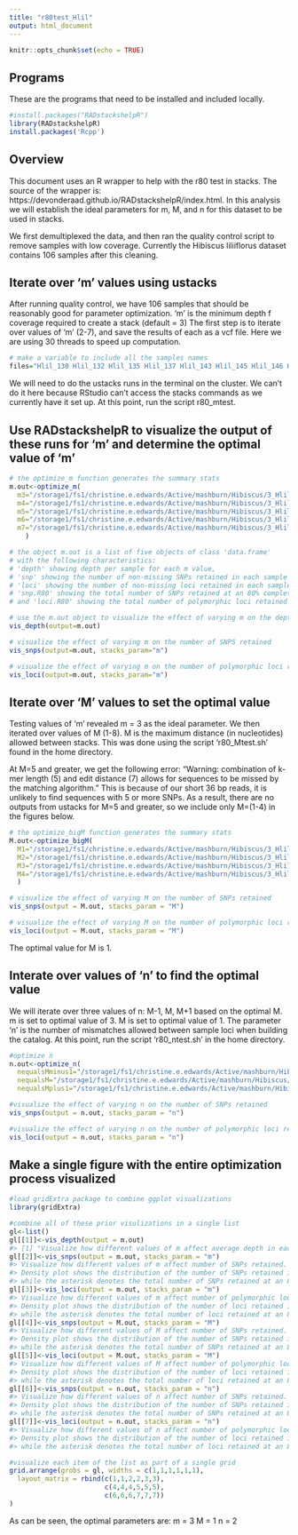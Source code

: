 ```yaml
---
title: "r80test_Hlil"
output: html_document
---
```


```r
knitr::opts_chunk$set(echo = TRUE)
```

## Programs

These are the programs that need to be installed and included locally.

```r
#install.packages("RADstackshelpR")
library(RADstackshelpR)
install.packages('Rcpp')
```

## Overview

This document uses an R wrapper to help with the r80 test in stacks. The source of the wrapper is: https://devonderaad.github.io/RADstackshelpR/index.html.
In this analysis we will establish the ideal parameters for m, M, and n for this dataset to be used in stacks.

We first demultiplexed the data, and then ran the quality control script to remove samples with low coverage. Currently the Hibiscus liliiflorus dataset contains 106 samples after this cleaning.

## Iterate over 'm' values using ustacks

After running quality control, we have 106 samples that should be reasonably good for parameter optimization. 'm' is the minimum depth f coverage required to create a stack (default = 3) The first step is to iterate over values of 'm' (2-7), and save the results of each as a vcf file. Here we are using 30 threads to speed up computation.

```r
# make a variable to include all the samples names
files="Hlil_130 Hlil_132 Hlil_135 Hlil_137 Hlil_143 Hlil_145 Hlil_146 Hlil_147 Hlil_148 Hlil_150 Hlil_152 Hlil_153 Hlil_154 Hlil_155 Hlil_156 Hlil_157 Hlil_158 Hlil_159 Hlil_160 Hlil_161 Hlil_162 Hlil_163 Hlil_164 Hlil_165 Hlil_166 Hlil_168 Hlil_169 Hlil_173 Hlil_174 Hlil_175 Hlil_176 Hlil_177 Hlil_178 Hlil_179 Hlil_180 Hlil_181 Hlil_182 Hlil_183 Hlil_184 Hlil_185 Hlil_186 Hlil_188 Hlil_189 Hlil_190 Hlil_191 Hlil_193 Hlil_195 Hlil_196 Hlil_197 Hlil_198 Hlil_199 Hlil_200 Hlil_201 Hlil_202 Hlil_203 Hlil_204 Hlil_205 Hlil_206 Hlil_207 Hlil_208 Hlil_209 Hlil_210 Hlil_211 Hlil_212 Hlil_213 Hlil_214 Hlil_215 Hlil_216 Hlil_217 Hlil_218 Hlil_219 Hlil_220 Hlil_221 Hlil_224 Hlil_225 Hlil_226 Hlil_227 Hlil_228 Hlil_229 Hlil_230 Hlil_231 Hlil_232 Hlil_233 Hlil_235 Hlil_236 Hlil_237 Hlil_238 Hlil_239 Hlil_240 Hlil_241 Hlil_242 Hlil_243 Hlil_244 Hlil_245 Hlil_246 Hlil_247 Hlil_248 Hlil_NBG_351 Hlil_NC_167 Hlil_NC_170 Hlil_NC_171 Hlil_NC_172 Hlil_NTBG_260 Hlil_W_222 Hlil_W_223 Hlil_WBG_226"
```

We will need to do the ustacks runs in the terminal on the cluster. We can't do it here because RStudio can't access the stacks commands as we currently have it set up.
At this point, run the script r80_mtest.

## Use RADstackshelpR to visualize the output of these runs for 'm' and determine the optimal value of 'm'

```r
# the optimize_m function generates the summary stats
m.out<-optimize_m(
  m3="/storage1/fs1/christine.e.edwards/Active/mashburn/Hibiscus/3_Hlil/stacks/r80_test/m_out/m_3.vcf",
  m4="/storage1/fs1/christine.e.edwards/Active/mashburn/Hibiscus/3_Hlil/stacks/r80_test/m_out/m_4.vcf",
  m5="/storage1/fs1/christine.e.edwards/Active/mashburn/Hibiscus/3_Hlil/stacks/r80_test/m_out/m_5.vcf",
  m6="/storage1/fs1/christine.e.edwards/Active/mashburn/Hibiscus/3_Hlil/stacks/r80_test/m_out/m_6.vcf",
  m7="/storage1/fs1/christine.e.edwards/Active/mashburn/Hibiscus/3_Hlil/stacks/r80_test/m_out/m_7.vcf"
    )

# the object m.out is a list of five objects of class 'data.frame' 
# with the following characteristics: 
# 'depth' showing depth per sample for each m value, 
# 'snp' showing the number of non-missing SNPs retained in each sample at each m value, 
# 'loci' showing the number of non-missing loci retained in each sample at each m value, 
# 'snp.R80' showing the total number of SNPs retained at an 80% completeness cutoff, 
# and 'loci.R80' showing the total number of polymorphic loci retained at an 80% completeness cutoff.
```

```r
# use the m.out object to visualize the effect of varying m on the depth of each sample
vis_depth(output=m.out)
```

```r
# visualize the effect of varying m on the number of SNPS retained
vis_snps(output=m.out, stacks_param="m")
```

```r
# visualize the effect of varying m on the number of polymorphic loci retained
vis_loci(output=m.out, stacks_param="m")
```

## Iterate over 'M' values to set the optimal value

Testing values of 'm' revealed m = 3 as the ideal parameter. We then iterated over values of M (1-8). M is the maximum distance (in nucleotides) allowed between stacks. This was done using the script 'r80_Mtest.sh' found in the home directory.

At M=5 and greater, we get the following error:
"Warning: combination of k-mer length (5) and edit distance (7) allows for sequences to be missed by the matching algorithm."
This is because of our short 36 bp reads, it is unlikely to find sequences with 5 or more SNPs. As a result, there are no outputs from ustacks for M=5 and greater, so we include only M=(1-4) in the figures below.

```r
# the optimize_bigM function generates the summary stats
M.out<-optimize_bigM(
  M1="/storage1/fs1/christine.e.edwards/Active/mashburn/Hibiscus/3_Hlil/stacks/r80_test/M_out/M_1.vcf",
  M2="/storage1/fs1/christine.e.edwards/Active/mashburn/Hibiscus/3_Hlil/stacks/r80_test/M_out/M_2.vcf",
  M3="/storage1/fs1/christine.e.edwards/Active/mashburn/Hibiscus/3_Hlil/stacks/r80_test/M_out/M_3.vcf",
  M4="/storage1/fs1/christine.e.edwards/Active/mashburn/Hibiscus/3_Hlil/stacks/r80_test/M_out/M_4.vcf"
  )
```

```r
# visualize the effect of varying M on the number of SNPs retained
vis_snps(output = M.out, stacks_param = "M")
```

```r
# visualize the effect of varying M on the number of polymorphic loci retained
vis_loci(output = M.out, stacks_param = "M")
```

The optimal value for M is 1.

## Interate over values of 'n' to find the optimal value

We will iterate over three values of n: M-1, M, M+1 based on the optimal M. m is set to optimal value of 3. M is set to optimal value of 1. The parameter 'n' is the number of mismatches allowed between sample loci when building the catalog.
At this point, run the script 'r80_ntest.sh' in the home directory.

```r
#optimize n
n.out<-optimize_n(
  nequalsMminus1="/storage1/fs1/christine.e.edwards/Active/mashburn/Hibiscus/3_Hlil/stacks/r80_test/n_out/n_0.vcf",
  nequalsM="/storage1/fs1/christine.e.edwards/Active/mashburn/Hibiscus/3_Hlil/stacks/r80_test/n_out/n_1.vcf",
  nequalsMplus1="/storage1/fs1/christine.e.edwards/Active/mashburn/Hibiscus/3_Hlil/stacks/r80_test/n_out/n_2.vcf")
```

```r
#visualize the effect of varying n on the number of SNPs retained
vis_snps(output = n.out, stacks_param = "n")
```

```r
#visualize the effect of varying n on the number of polymorphic loci retained
vis_loci(output = n.out, stacks_param = "n")
```

## Make a single figure with the entire optimization process visualized

```r
#load gridExtra package to combine ggplot visualizations
library(gridExtra)

#combine all of these prior visulizations in a single list
gl<-list()
gl[[1]]<-vis_depth(output = m.out)
#> [1] "Visualize how different values of m affect average depth in each sample"
gl[[2]]<-vis_snps(output = m.out, stacks_param = "m")
#> Visualize how different values of m affect number of SNPs retained.
#> Density plot shows the distribution of the number of SNPs retained in each sample,
#> while the asterisk denotes the total number of SNPs retained at an 80% completeness cutoff.
gl[[3]]<-vis_loci(output = m.out, stacks_param = "m")
#> Visualize how different values of m affect number of polymorphic loci retained.
#> Density plot shows the distribution of the number of loci retained in each sample,
#> while the asterisk denotes the total number of loci retained at an 80% completeness cutoff. The optimal value is denoted by red color.
gl[[4]]<-vis_snps(output = M.out, stacks_param = "M")
#> Visualize how different values of M affect number of SNPs retained.
#> Density plot shows the distribution of the number of SNPs retained in each sample,
#> while the asterisk denotes the total number of SNPs retained at an 80% completeness cutoff.
gl[[5]]<-vis_loci(output = M.out, stacks_param = "M")
#> Visualize how different values of M affect number of polymorphic loci retained.
#> Density plot shows the distribution of the number of loci retained in each sample,
#> while the asterisk denotes the total number of loci retained at an 80% completeness cutoff. The optimal value is denoted by red color.
gl[[6]]<-vis_snps(output = n.out, stacks_param = "n")
#> Visualize how different values of n affect number of SNPs retained.
#> Density plot shows the distribution of the number of SNPs retained in each sample,
#> while the asterisk denotes the total number of SNPs retained at an 80% completeness cutoff.
gl[[7]]<-vis_loci(output = n.out, stacks_param = "n")
#> Visualize how different values of n affect number of polymorphic loci retained.
#> Density plot shows the distribution of the number of loci retained in each sample,
#> while the asterisk denotes the total number of loci retained at an 80% completeness cutoff. The optimal value is denoted by red color.

#visualize each item of the list as part of a single grid
grid.arrange(grobs = gl, widths = c(1,1,1,1,1,1),
  layout_matrix = rbind(c(1,1,2,2,3,3),
                        c(4,4,4,5,5,5),
                        c(6,6,6,7,7,7))
)
```

As can be seen, the optimal parameters are:
m = 3
M = 1
n = 2
